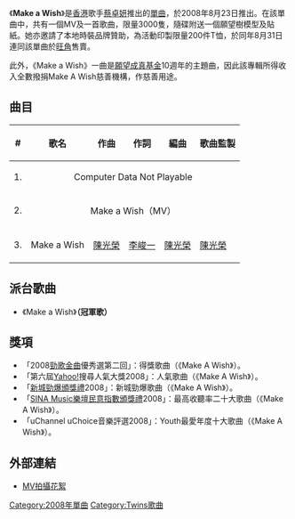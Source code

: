 {{Infobox song  <!-- See Wikipedia:WikiProject_Albums -->
| name        = Make a Wish
| type        = single
| artist      = [[蔡卓妍|蔡卓妍]]
| cover       = 
<!-- 未知參數 | background  = purple -->
| released    = 2008年8月23日
| recorded    = [[陳光榮|陳光榮]]
| genre       = 粵語
| length      = 
| label       = [[英皇娛樂集團|英皇娛樂集團]]
<!-- 未知參數 | number      = 3 -->
| prev_title  = 
| prev_year   = 
| next_title  = [[二缺一|二缺一]]
| next_year   = 2009
}}
《'''Make a Wish'''》是[[香港|香港]]歌手[[蔡卓妍|蔡卓妍]]推出的[[單曲|單曲]]，於2008年8月23日推出。在該單曲中，共有一個MV及一首歌曲，限量3000隻，隨碟附送一個願望樹模型及貼紙。她亦邀請了本地時裝品牌贊助，為活動印製限量200件T恤，於同年8月31日連同該單曲於[[旺角|旺角]]售賣。

此外，《Make a Wish》一曲是[[願望成真基金|願望成真基金]]10週年的主題曲，因此該專輯所得收入全數撥捐Make A Wish慈善機構，作慈善用途。

== 曲目 ==
{| class="wikitable"
|-
!#
!歌名
!作曲
!作詞
!編曲
!歌曲監製
|-
| 1. || colspan=5|<center>Computer Data Not Playable</center>
|-
| 2. || colspan=5|<center>Make a Wish（MV）</center>
|-
| 3. || Make a Wish || [[陳光榮|陳光榮]] || [[李峻一|李峻一]] || [[陳光榮|陳光榮]] || [[陳光榮|陳光榮]]
|}

== 派台歌曲 ==
*《Make a Wish》'''（冠軍歌）'''

== 獎項 ==
*「2008[[勁歌金曲|勁歌金曲]]優秀選第二回」：得獎歌曲（《Make A Wish》）。
*「第六屆[[Yahoo!|Yahoo!]]搜尋人氣大獎2008」：人氣歌曲（《Make A Wish》）。
*「[[新城勁爆頒獎禮|新城勁爆頒獎禮]]2008」：新城勁爆歌曲（《Make A Wish》）。
*「[[SINA_Music樂壇民意指數頒獎禮|SINA Music樂壇民意指數頒獎禮]]2008」：最高收聽率二十大歌曲（《Make A Wish》）。
*「uChannel uChoice音樂評選2008」：Youth最愛年度十大歌曲（《Make A Wish》）。

== 外部連結 ==
* [http://eegmusic.com/news/details.aspx?CTID=6077b378-6853-437c-95a2-a74d2fd9ddf8/ MV拍攝花絮]{{Dead link|date=2018年6月 |bot=InternetArchiveBot |fix-attempted=no }}

[[Category:2008年單曲|Category:2008年單曲]]
[[Category:Twins歌曲|Category:Twins歌曲]]